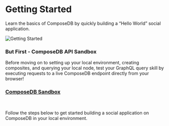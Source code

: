 
# Getting Started
Learn the basics of ComposeDB by quickly building a “Hello World” social application. 

![Getting Started](/img/getting-started-img.png)

<!---
## Overview
In this getting started guide, you will learn how to:
1. [Set up your environment](./set-up-your-environment.mdx)
2. [Create your composite](./create-your-composite.mdx)
3. [Interact with data](./interact-with-data.mdx)
-->

### But First - ComposeDB API Sandbox
Before moving on to setting up your local environment, creating composites, and querying your local node, test your GraphQL query skill by executing requests to a live ComposeDB endpoint directly from your browser! 

### [ComposeDB Sandbox](/docs/composedb/sandbox) 
<br />

Follow the steps below to get started building a social application on ComposeDB in your local environment.

<DocCardList />

